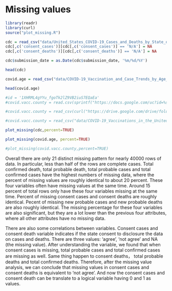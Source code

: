 # Missing values
```r
library(readr)
library(curl)
source("plot_missing.R")
```


```r
cdc = read_csv("data/United_States_COVID-19_Cases_and_Deaths_by_State_over_Time.csv")
cdc[,c('consent_cases')][cdc[,c('consent_cases')] == 'N/A'] = NA
cdc[,c('consent_deaths')][cdc[,c('consent_deaths')] == 'N/A'] = NA
```

```r
cdc$submission_date = as.Date(cdc$submission_date, '%m/%d/%Y')
```

```r
head(cdc)
```



```r
covid.age = read_csv("data/COVID-19_Vaccination_and_Case_Trends_by_Age_Group__United_States.csv")
```

```r
head(covid.age)
```



```r
#id = '1XHRML4gYYu_fgoTk2lZ9VB2iuS7EQaEa'
#covid.vacc.county = read.csv(sprintf("https://docs.google.com/uc?id=%s&export=download", id))

#covid.vacc.county = read_csv(curl("https://drive.google.com/drive/folders/1ShNlx0YEWE_phc69jcQpPENZiq3ZyZqC?usp=sharing/COVID-19_Vaccinations_in_the_United_States_County.csv"))

#covid.vacc.county = read_csv("data/COVID-19_Vaccinations_in_the_United_States_County.csv")
```





```r
plot_missing(cdc,percent=TRUE)
```

```r
plot_missing(covid.age, percent=TRUE)
```
```r
#plot_missing(covid.vacc.county,percent=TRUE)
```


Overall there are only 21 distinct missing pattern for nearly 40000 rows of data. In particular, less than half of the rows are complete cases. Total confirmed death, total probable death, total probable cases and total confirmed cases have the highest numbers of missing data, where the percent of missing values are roughly identical to about 20 percent. These four variables often have missing values at the same time. Around 15 percent of total rows only have these four variables missing at the same time. Percent of missing consent cases and consent deaths are roughly identical. Pecent of missing new probable cases and new probable deaths are also roughly identical. The missing percentage for these four variables are also significant, but they are a lot lower than the previous four attributes, where all other attributes have no missing data.

There are also some correlations between variables. Consent cases and consent death variable indicates if the state consent to disclosure the data on cases and deaths. There are three values: 'agree', 'not agree' and NA (the missing value). After understanding the variable, we found that when consent cases is missing, total probable cases and total confirmed cases are missing as well. Same thing happen to consent deaths， total probable deaths and total confirmed deaths. Therefore, after the missing value analysis, we can conclude that missing values in consent cases and consent deaths is equivalent to 'not agree'. And now the consent cases and consent death can be translate to a logical variable having 0 and 1 as values.


